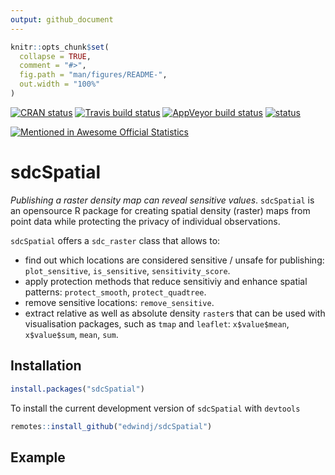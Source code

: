 ```yaml
---
output: github_document
---
```


<!-- README.md is generated from README.Rmd. Please edit that file -->

```r
knitr::opts_chunk$set(
  collapse = TRUE,
  comment = "#>",
  fig.path = "man/figures/README-",
  out.width = "100%"
)
```
[![CRAN status](https://www.r-pkg.org/badges/version/sdcSpatial)](https://cran.r-project.org/package=sdcSpatial)
[![Travis build status](https://travis-ci.org/edwindj/sdcSpatial.svg?branch=master)](https://travis-ci.org/edwindj/sdcSpatial)
[![AppVeyor build status](https://ci.appveyor.com/api/projects/status/github/edwindj/sdcSpatial?branch=master&svg=true)](https://ci.appveyor.com/project/edwindj/sdcSpatial)
[![status](https://tinyverse.netlify.com/badge/sdcSpatial)](https://CRAN.R-project.org/package=sdcSpatial)

[![Mentioned in Awesome Official Statistics](https://awesome.re/mentioned-badge.svg)](http://www.awesomeofficialstatistics.org)

# sdcSpatial

_Publishing a raster density map can reveal sensitive values_.
`sdcSpatial` is an opensource R package for creating spatial density (raster) 
maps from point data while protecting the privacy of individual observations. 

`sdcSpatial` offers a `sdc_raster` class that allows to:

- find out which locations are considered sensitive / unsafe for publishing: `plot_sensitive`, `is_sensitive`, `sensitivity_score`.
- apply protection methods that reduce sensitiviy and enhance spatial patterns: `protect_smooth`, `protect_quadtree`.
- remove sensitive locations: `remove_sensitive`.
- extract relative as well as absolute density `raster`s that can be used with visualisation packages, such as `tmap` and `leaflet`: `x$value$mean`, `x$value$sum`, `mean`, `sum`.

## Installation

```r
install.packages("sdcSpatial")
```

To install the current development version of  `sdcSpatial`  with `devtools`

```r
remotes::install_github("edwindj/sdcSpatial")
```

## Example

```r
```
